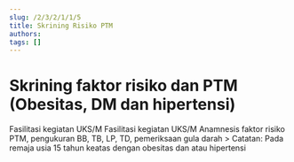 ```yaml
---
slug: /2/3/2/1/1/5
title: Skrining Risiko PTM
authors: 
tags: []
---
```



# Skrining faktor risiko dan PTM (Obesitas, DM dan hipertensi)

<Tabs>
<TabItem value='puskesmas' label='Puskesmas'>
Fasilitasi kegiatan UKS/M
</TabItem>
<TabItem value='pustu' label='Pustu'>
Fasilitasi kegiatan UKS/M
</TabItem>
<TabItem value='sekolah' label='Sekolah'>
Anamnesis faktor risiko PTM, pengukuran BB, TB, LP, TD, pemeriksaan gula darah
> Catatan: Pada remaja usia 15 tahun keatas dengan obesitas dan atau hipertensi

</TabItem>
</Tabs>

